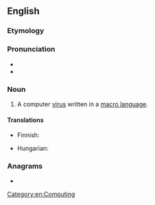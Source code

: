 ==English==

===Etymology===
{{compound|en|macro|virus}}

===Pronunciation===
* {{IPA|en|/ˈmækɹoʊˌvaɪɹəs/}}
* {{audio|en|en-uk-macrovirus.ogg|Audio (UK)}}

===Noun===
{{en-noun|new=1}}

# A computer [[virus]] written in a [[macro language]].

====Translations====
{{trans-top|computer virus}}
* Finnish: {{t+|fi|makrovirus}}
{{trans-mid}}
* Hungarian: {{t|hu|makróvírus}}
{{trans-bottom}}

===Anagrams===
* {{anagrams|en|a=acimorrsuv|carmovirus}}

[[Category:en:Computing]]